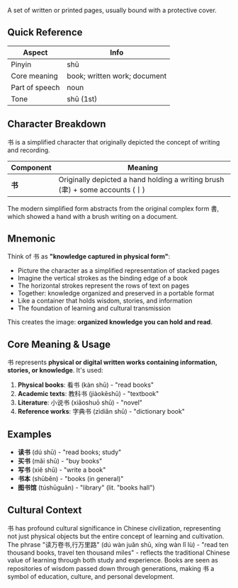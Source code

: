 A set of written or printed pages, usually bound with a protective cover.

## Quick Reference

| Aspect         | Info                         |
| -------------- | ---------------------------- |
| Pinyin         | shū                          |
| Core meaning   | book; written work; document |
| Part of speech | noun                         |
| Tone           | shū (1st)                    |

## Character Breakdown

书 is a simplified character that originally depicted the concept of writing and recording.

| Component | Meaning                                                                      |
| --------- | ---------------------------------------------------------------------------- |
| **书**    | Originally depicted a hand holding a writing brush (聿) + some accounts (丨) |

The modern simplified form abstracts from the original complex form 書, which showed a hand with a
brush writing on a document.

## Mnemonic

Think of 书 as **"knowledge captured in physical form"**:

- Picture the character as a simplified representation of stacked pages
- Imagine the vertical strokes as the binding edge of a book
- The horizontal strokes represent the rows of text on pages
- Together: knowledge organized and preserved in a portable format
- Like a container that holds wisdom, stories, and information
- The foundation of learning and cultural transmission

This creates the image: **organized knowledge you can hold and read**.

## Core Meaning & Usage

书 represents **physical or digital written works containing information, stories, or knowledge**.
It's used:

1. **Physical books**: 看书 (kàn shū) - "read books"
2. **Academic texts**: 教科书 (jiàokēshū) - "textbook"
3. **Literature**: 小说书 (xiǎoshuō shū) - "novel"
4. **Reference works**: 字典书 (zìdiǎn shū) - "dictionary book"

## Examples

- **读书** (dú shū) - "read books; study"
- **买书** (mǎi shū) - "buy books"
- **写书** (xiě shū) - "write a book"
- **书本** (shūběn) - "books (in general)"
- **图书馆** (túshūguǎn) - "library" (lit. "books hall")

## Cultural Context

书 has profound cultural significance in Chinese civilization, representing not just physical
objects but the entire concept of learning and cultivation. The phrase "读万卷书,行万里路" (dú wàn
juǎn shū, xíng wàn lǐ lù) - "read ten thousand books, travel ten thousand miles" - reflects the
traditional Chinese value of learning through both study and experience. Books are seen as
repositories of wisdom passed down through generations, making 书 a symbol of education, culture,
and personal development.
